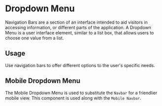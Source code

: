 
<Meta title="Design System|Dropdown"/>

# Dropdown Menu

Navigation Bars are a section of an interface intended to aid visitors in accessing information, or different parts of the application.
A Dropdown Menu is a user interface element, similar to a list box, that allows users to choose one value from a list.

## Usage

Use navigation bars to offer different options to the user's specific needs.

## Mobile Dropdown Menu

The Mobile Dropdown Menu is used to substitute the `Navbar` for a friendlier mobile view. This component is used along with the `Mobile Navbar`.

<Preview withToolbar>
  <Story name="Mobile Dropdown Menu">
    <Dropdown showMenu={boolean("Show Menu", true)}  />
  </Story>
</Preview>
